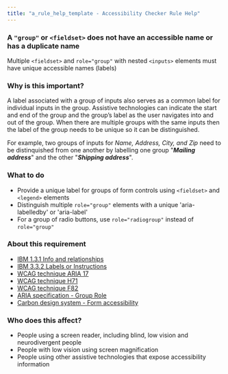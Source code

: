 ```yaml
---
title: "a_rule_help_template - Accessibility Checker Rule Help"
---
```


<div className="toolHelp">
<Row>
<Column colLg={16} colMd={8} colSm={4} className="toolHead">

### A `"group"` or `<fieldset>` does not have an accessible name or has a duplicate name

<!-- This active message title is NOT used by the Checker, the browser extension uses the active messages: Fail_ or Potential_ message in ...nls/index.ts file instead -->


<div id="locLevel"></div>

<!-- the Checker browser extension displays the rule level, such as Violation, Needs Review, or Recommendation here -->

  
Multiple `<fieldset>` and `role="group"` with nested `<inputs>` elements must have unique accessible names (labels) 

<!-- Checker does not display this passive message sub-title, the browser extension displays the 0: message in  ...nls/index.ts file -->

<!-- Note that the messages in the test files must also match the messages from the ...nls/index.ts file instead of message titles here in mdx -->
  

</Column>
</Row>

<Row>
<Column colLg={11} colMd={5} colSm={4} className="toolMain">

### Why is this important?

A label associated with a group of inputs also serves as a common label for individual inputs in the group. 
Assistive technologies can indicate the start and end of the group and the group’s label as the user navigates into and out of the group. 
When there are multiple groups with the same inputs then the label of the group needs to be unique so it can be distinguished.  

For example, two groups of inputs for _Name, Address, City, and Zip_ need to be distinquished from one another 
by labelling one group "_**Mailing address**_" and the other "_**Shipping address**_".   

<div id="locSnippet"></div>


### What to do

* Provide a unique label for groups of form controls using `<fieldset>` and `<legend>` elements
* Distinguish multiple `role="group"` elements with a unique 'aria-labelledby' or 'aria-label'
* For a group of radio buttons, use `role="radiogroup"` instead of `role="group"`

  
</Column>
<Column colLg={5} colMd={3} colSm={4} className="toolLeft">

### About this requirement

<!-- should only include one requirement and one or more references to techniques and best practices -->
  
* [IBM 1.3.1 Info and relationships](https://www.ibm.com/able/requirements/requirements/#1_3_1)
* [IBM 3.3.2 Labels or Instructions](https://www.ibm.com/able/requirements/requirements/#3_3_2)
* [WCAG technique ARIA 17](https://www.w3.org/WAI/WCAG21/Techniques/aria/ARIA17.html) 
* [WCAG technique H71](https://www.w3.org/TR/WCAG20-TECHS/H71.html)
* [WCAG technique F82](https://www.w3.org/TR/2016/NOTE-WCAG20-TECHS-20161007/F82)
* [ARIA specification - Group Role]( https://www.w3.org/TR/wai-aria-1.2/#group)
* [Carbon design system - Form accessibility](https://www.carbondesignsystem.com/components/form/accessibility/)  


### Who does this affect?

* People using a screen reader, including blind, low vision and neurodivergent people
* People with low vision using screen magnification
* People using other assistive technologies that expose accessibility information
  
   
</Column>
</Row>
</div>

